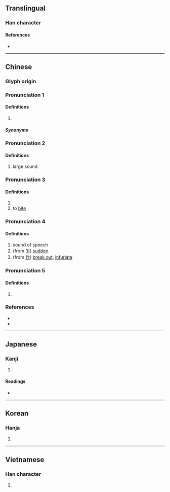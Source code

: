 {{also|昨}}
{{character info/new}}
==Translingual==

===Han character===
{{Han char|rn=30|rad=口|as=05|sn=8|four=68011|canj=ROS|ids=⿰口乍}}

====References====
* {{Han ref|kx=0184.160|dkj=03488|dj=0404.010|hdz=10601.090|uh=548B|ud=21643|bh=A951|bd=43345}}

----

==Chinese==
{{zh-forms}}

===Glyph origin===
{{Han etym}}

===Pronunciation 1===
{{zh-pron
|m=zǎ
|ma=zh-za.ogg
|m-s=za2
|c=
|h=pfs=
|md=
|mn=
|w=
|cat=
}}

====Definitions====
{{zh-hanzi}}

# {{contraction of|lang=zh|怎麼}}

=====Synonyms=====
{{zh-dial|怎麼}}

===Pronunciation 2===
{{zh-pron
|m=zé
|m-s=
|c=<!--add-->
|h=pfs=
|md=
|mn=
|w=
|mc=3
|oc=3
|cat=
}}

====Definitions====
{{zh-hanzi}}

# large sound

===Pronunciation 3===
{{zh-pron
|m=zé
|c=<!--add-->
|h=pfs=
|md=
|mn=
|w=
|mc=2
|oc=2
|cat=
}}

====Definitions====
{{zh-hanzi}}

# {{zh-only|㕭咋}}
# to [[bite]]

===Pronunciation 4===
{{zh-pron
|m=zhà
|c=<!--add-->
|h=pfs=
|md=
|mn=
|w=
|mc=1
|oc=1
|cat=
}}

====Definitions====
{{zh-hanzi}}

# sound of speech
# (from [[乍]]) [[sudden]]
# (from [[炸]]) [[break out]], [[infuriate]]

===Pronunciation 5===
{{zh-pron
|m=zhā
|c=<!--add-->
|h=pfs=
|md=
|mn=
|w=
|cat=
}}

====Definitions====
{{zh-hanzi}}

# {{zh-only|咋呼}}

===References===
* {{R:twedu|A00560}}
* {{R:yue:Hanzi}}

----

==Japanese==

===Kanji===
{{ja-kanji|grade=|rs=口05}}

# {{defn|lang=ja|sort=口05}}

====Readings====
* {{ja-readings
|goon=しゃ, しゃく
|kanon=さ, さく
|kun=か-む, く-う, くら-う, く-い
}}

----

==Korean==

===Hanja===
{{ko-hanja|hangeul=사|rv=sa|mr=sa}}

# {{defn|lang=ko|sort=口05}}

----

==Vietnamese==

===Han character===
{{vi-hantu|[[trách]], [[chạ]], [[chá]], [[chách]], [[cha]]|rs=口05}}

# {{defn|lang=vi}}